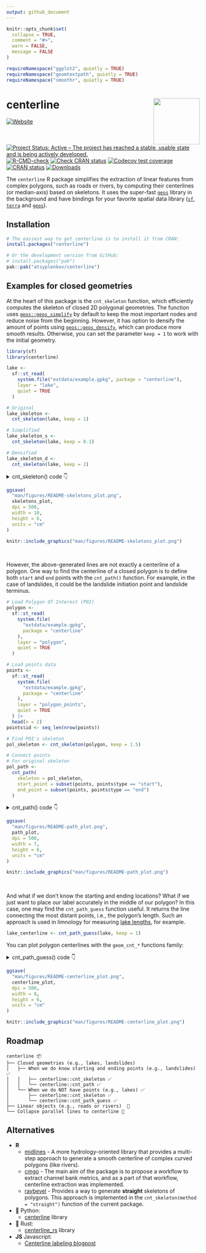 ```yaml
---
output: github_document
---
```


```r
knitr::opts_chunk$set(
  collapse = TRUE,
  comment = "#>",
  warn = FALSE,
  message = FALSE
)

requireNamespace("ggplot2", quietly = TRUE)
requireNamespace("geomtextpath", quietly = TRUE)
requireNamespace("smoothr", quietly = TRUE)
```

# centerline <img src="man/figures/logo.png" align="right" width="120" />

<!-- badges: start -->
[![Website](https://img.shields.io/website?label=centerline.anatolii.nz&url=https%3A%2F%2Fcenterline.anatolii.nz%2F)](https://centerline.anatolii.nz/)
[![Project Status: Active – The project has reached a stable, usable state and is being actively developed.](https://www.repostatus.org/badges/latest/active.svg)](https://www.repostatus.org/#active)
[![R-CMD-check](https://github.com/atsyplenkov/centerline/actions/workflows/R-CMD-check.yaml/badge.svg)](https://github.com/atsyplenkov/centerline/actions/workflows/R-CMD-check.yaml)
[![Check CRAN status](https://github.com/atsyplenkov/centerline/actions/workflows/CRAN-checks.yaml/badge.svg)](https://github.com/atsyplenkov/centerline/actions/workflows/CRAN-checks.yaml)
[![Codecov test coverage](https://codecov.io/gh/atsyplenkov/centerline/graph/badge.svg)](https://app.codecov.io/gh/atsyplenkov/centerline)
[![CRAN status](https://www.r-pkg.org/badges/version/centerline)](https://CRAN.R-project.org/package=centerline)
[![Downloads](https://cranlogs.r-pkg.org/badges/centerline)](https://CRAN.R-project.org/package=centerline)
<!-- badges: end -->

The `centerline` R package simplifies the extraction of linear features from complex polygons, such as roads or rivers, by computing their centerlines (or median-axis) based on skeletons. It uses the super-fast [`geos`](https://paleolimbot.github.io/geos/index.html) library in the background and have bindings for your favorite spatial data library ([`sf`](https://r-spatial.github.io/sf/), [`terra`](https://rspatial.github.io/terra/) and [`geos`](https://paleolimbot.github.io/geos/index.html)).

## Installation

```r
# The easiest way to get centerline is to install it from CRAN:
install.packages("centerline")

# Or the development version from GitHub:
# install.packages("pak")
pak::pak("atsyplenkov/centerline")
```

## Examples for closed geometries

At the heart of this package is the `cnt_skeleton` function, which efficiently computes the skeleton of closed 2D polygonal geometries. The function uses [`geos::geos_simplify`](https://paleolimbot.github.io/geos/reference/geos_centroid.html) by default to keep the most important nodes and reduce noise from the beginning. However, it has option to densify the amount of points using [`geos::geos_densify`](https://paleolimbot.github.io/geos/reference/geos_centroid.html), which can produce more smooth results. Otherwise, you can set the parameter `keep = 1` to work with the initial geometry.

```r
library(sf)
library(centerline)

lake <-
  sf::st_read(
    system.file("extdata/example.gpkg", package = "centerline"),
    layer = "lake",
    quiet = TRUE
  )

# Original
lake_skeleton <-
  cnt_skeleton(lake, keep = 1)

# Simplified
lake_skeleton_s <-
  cnt_skeleton(lake, keep = 0.1)

# Densified
lake_skeleton_d <-
  cnt_skeleton(lake, keep = 2)

```

<details>
<summary>cnt_skeleton() code 👇</summary>
```r
library(ggplot2)

skeletons <-
  rbind(lake_skeleton, lake_skeleton_s, lake_skeleton_d)
skeletons$type <- factor(
  c("Original", "Simplified", "Densified"),
  levels = c("Original", "Simplified", "Densified")
)

skeletons_plot <-
  ggplot() +
  geom_sf(
    data = lake,
    fill = "#c8e8f1",
    color = NA
  ) +
  geom_sf(
    data = skeletons,
    lwd = 0.2,
    alpha = 0.5,
    color = "#263238"
  ) +
  coord_sf(expand = FALSE, clip = "off") +
  labs(caption = "cnt_skeleton() example") +
  facet_wrap(~type) +
  theme_void() +
  theme(
    plot.caption = element_text(family = "mono", size = 6),
    plot.background = element_rect(fill = "white", color = NA),
    strip.text = element_text(face = "bold", hjust = 0.25, size = 12),
    plot.margin = margin(0.2, -0.5, 0.2, -0.5, unit = "lines"),
    panel.spacing.x = unit(-2, "lines")
  )
```
</details>
```r
ggsave(
  "man/figures/README-skeletons_plot.png",
  skeletons_plot,
  dpi = 500,
  width = 10,
  height = 6,
  units = "cm"
)
```
```r
knitr::include_graphics("man/figures/README-skeletons_plot.png")
```

<br>

However, the above-generated lines are not exactly a centerline of a polygon. One way to find the centerline of a closed polygon is to define both `start` and `end` points with the `cnt_path()` function. For example, in the case of landslides, it could be the landslide initiation point and landslide terminus.

```r
# Load Polygon Of Interest (POI)
polygon <-
  sf::st_read(
    system.file(
      "extdata/example.gpkg",
      package = "centerline"
    ),
    layer = "polygon",
    quiet = TRUE
  )

# Load points data
points <-
  sf::st_read(
    system.file(
      "extdata/example.gpkg",
      package = "centerline"
    ),
    layer = "polygon_points",
    quiet = TRUE
  ) |>
  head(n = 2)
points$id <- seq_len(nrow(points))

# Find POI's skeleton
pol_skeleton <- cnt_skeleton(polygon, keep = 1.5)

# Connect points
# For original skeleton
pol_path <-
  cnt_path(
    skeleton = pol_skeleton,
    start_point = subset(points, points$type == "start"),
    end_point = subset(points, points$type == "end")
  )
```

<details>
<summary>cnt_path() code 👇</summary>
```r
path_plot <- ggplot() +
  geom_sf(
    data = polygon,
    fill = "#d2d2d2",
    color = NA
  ) +
  geom_sf(
    data = pol_path,
    lwd = 1,
    color = "black"
  ) +
  geom_sf(
    data = points,
    aes(
      shape = type,
      fill = type
    ),
    color = "white",
    lwd = rel(1),
    size = rel(3)
  ) +
  scale_fill_manual(
    name = "",
    values = c(
      "start" = "dodgerblue",
      "end" = "firebrick"
    )
  ) +
  scale_shape_manual(
    name = "",
    values = c(
      "start" = 21,
      "end" = 22
    )
  ) +
  coord_sf(expand = FALSE, clip = "off") +
  labs(caption = "cnt_path() example") +
  theme_void() +
  theme(
    legend.position = "inside",
    legend.position.inside = c(0.85, 0.2),
    legend.key.spacing.y = unit(-0.5, "lines"),
    plot.caption = element_text(family = "mono", size = 6),
    plot.background = element_rect(fill = "white", color = NA),
    strip.text = element_text(face = "bold", hjust = 0.25, size = 12),
    plot.margin = margin(0.2, -0.5, 0.2, -0.5, unit = "lines"),
    panel.spacing.x = unit(-2, "lines")
  )
```
</details>

```r
ggsave(
  "man/figures/README-path_plot.png",
  path_plot,
  dpi = 500,
  width = 7,
  height = 6,
  units = "cm"
)
```
```r
knitr::include_graphics("man/figures/README-path_plot.png")
```

<br>

And what if we don't know the starting and ending locations? What if we just want to place our label accurately in the middle of our polygon? In this case, one may find the `cnt_path_guess` function useful. It returns the line connecting the most distant points, i.e., the polygon's length. Such an approach is used in limnology for measuring [lake lengths](https://www.lakescientist.com/lake-shape/), for example.

```r
lake_centerline <- cnt_path_guess(lake, keep = 1)
```

You can plot polygon centerlines with the `geom_cnt_*` functions family:

<details>
<summary>cnt_path_guess() code 👇</summary>
```r
library(ggplot2)

lakes <- rbind(lake, lake)
lakes$lc <- c("black", NA_character_) 

centerline_plot <- 
  ggplot() +
  geom_sf(
    data = lakes,
    fill = "#c8e8f1",
    color = NA
  ) +
  geom_cnt_text(
    data = lakes,
    aes(
      label = name,
      linecolor = lc
    ),
    keep = 1
  ) +
  facet_wrap(~lc) +
  labs(
    caption = "cnt_path_guess() and geom_cnt_text() examples"
  ) +
  theme_void() +
  theme(
    legend.position = "inside",
    legend.position.inside = c(0.85, 0.2),
    legend.key.spacing.y = unit(-0.5, "lines"),
    plot.caption = element_text(family = "mono", size = 6),
    plot.background = element_rect(fill = "white", color = NA),
    strip.text = element_blank(),
    plot.margin = margin(0.2, -0.5, 0.2, -0.5, unit = "lines"),
    panel.spacing.x = unit(-2, "lines")
  )
```
</details>

```r
ggsave(
  "man/figures/README-centerline_plot.png",
  centerline_plot,
  dpi = 500,
  width = 8,
  height = 6,
  units = "cm"
)
```
```r
knitr::include_graphics("man/figures/README-centerline_plot.png")
```


## Roadmap

```
centerline 📦
├── Closed geometries (e.g., lakes, landslides)
│   ├── When we do know starting and ending points (e.g., landslides) ✅
│   │   ├── centerline::cnt_skeleton ✅
│   │   └── centerline::cnt_path ✅
│   └── When we do NOT have points (e.g., lakes) ✅
│       ├── centerline::cnt_skeleton ✅
│       └── centerline::cnt_path_guess ✅
├── Linear objects (e.g., roads or rivers)  🔲
└── Collapse parallel lines to centerline 🔲
```

## Alternatives
- **R**
	- [midlines](https://github.com/RichardPatterson/midlines) - A more hydrology-oriented library that provides a multi-step approach to generate a smooth centerline of complex curved polygons (like rivers).
	- [cmgo](https://github.com/AntoniusGolly/cmgo) - The main aim of the package is to propose a workflow to extract channel bank metrics, and as a part of that workflow, centerline extraction was implemented.
  - [raybevel](https://github.com/tylermorganwall/raybevel) - Provides a way to generate **straight** skeletons of polygons. This approach is implemented in the `cnt_skeleton(method = "straight")` function of the current package.
- 🐍 Python:
	- [centerline](https://github.com/fitodic/centerline/tree/master) library
- 🦀 Rust:
	- [centerline_rs](https://codeberg.org/eadf/centerline_rs) library
- **JS** Javascript:
  - [Centerline labeling blogpost](https://observablehq.com/@veltman/centerline-labeling)
